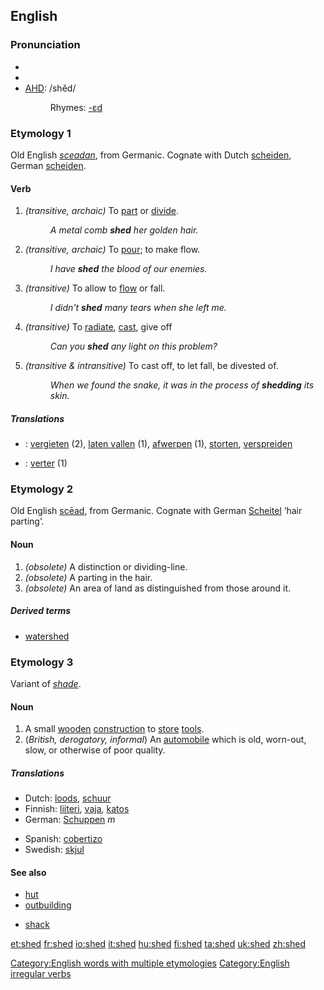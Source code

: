 ==English==

===Pronunciation===
*{{SAMPA|/SEd/}}
*{{IPA|/ʃɛd/}}
*[[w:AHD|AHD]]: /shěd/
*:Rhymes: [[Rhymes:English:-ɛd|-ɛd]]

===Etymology 1===
Old English ''[[sceadan]]'', from Germanic.  Cognate with Dutch [[scheiden]], German [[scheiden]].

====Verb====
{{en-verb|sheds|shedding|shed}}

# ''(transitive, archaic)'' To [[part]] or [[divide]].
#:''A metal comb '''shed''' her golden hair.''
# ''(transitive, archaic)'' To [[pour]]; to make flow.
#:''I have '''shed''' the blood of our enemies.''
# ''(transitive)'' To allow to [[flow]] or fall.
#:''I didn't '''shed''' many tears when she left me.''
# ''(transitive)'' To [[radiate]], [[cast]], give off
#:''Can you '''shed''' any light on this problem?''
# ''(transitive & intransitive)'' To cast off, to let fall, be divested of.
#:''When we found the snake, it was in the process of '''shedding''' its skin.''

=====Translations=====
{{checktrans}}
{{top}}
*{{ttbc|Dutch}}: [[vergieten]] (2), [[laten vallen]] (1), [[afwerpen]] (1), [[storten]], [[verspreiden]]
{{mid}}
*{{ttbc|Spanish}}: [[verter]] (1)
{{bottom}}

===Etymology 2===
Old English [[scead|scēad]], from Germanic.  Cognate with German [[Scheitel]] ‘hair parting’.

====Noun====
{{en-noun}}

# ''(obsolete)'' A distinction or dividing-line.
# ''(obsolete)'' A parting in the hair.
# ''(obsolete)'' An area of land as distinguished from those around it.

=====Derived terms=====
*[[watershed]]

===Etymology 3===
Variant of ''[[shade]]''.

====Noun====
{{en-noun}}

#A small [[wooden]] [[construction]] to [[store]] [[tool]]s.
#(''British, derogatory, informal'') An [[automobile]] which is old, worn-out, slow, or otherwise of poor quality.

=====Translations=====
{{top}}
*Dutch: [[loods]], [[schuur]]
*Finnish: [[liiteri]], [[vaja]], [[katos]]
*German: [[Schuppen]] ''m''
{{mid}}
*Spanish: [[cobertizo]] {{m}}
*Swedish: [[skjul]] {{n}}
{{bottom}}

====See also====
{{top2}}
*[[hut]]
*[[outbuilding]]
{{mid2}}
*[[shack]]
{{bottom}}

[[Category:English words with multiple etymologies]]
[[Category:English irregular verbs]]

[[et:shed]]
[[fr:shed]]
[[io:shed]]
[[it:shed]]
[[hu:shed]]
[[fi:shed]]
[[ta:shed]]
[[uk:shed]]
[[zh:shed]]
